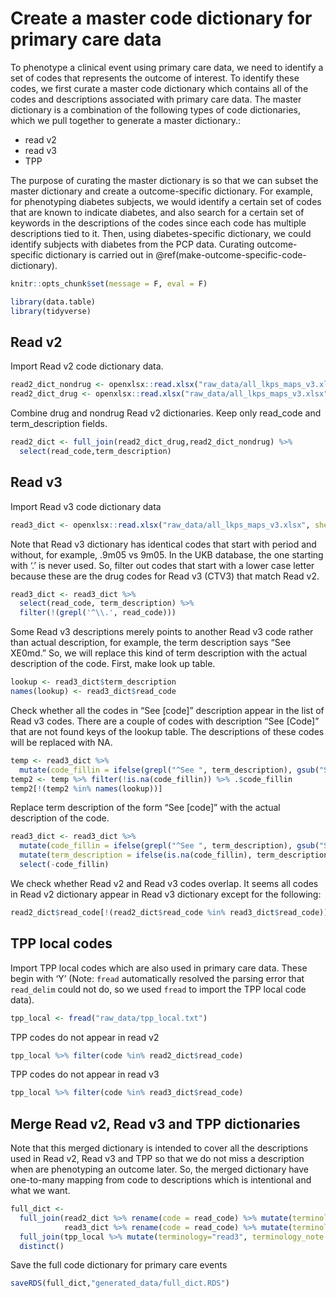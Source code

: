 # Create a master code dictionary for primary care data {#make-code-dictionary}

To phenotype a clinical event using primary care data, we need to identify a set of codes that represents the outcome of interest. To identify these codes, we first curate a master code dictionary which contains all of the codes and descriptions associated with primary care data. The master dictionary is a combination of the following types of code dictionaries, which we pull together to generate a master dictionary.:

- read v2
- read v3
- TPP

The purpose of curating the master dictionary is so that we can subset the master dictionary and create a outcome-specific dictionary. For example, for phenotyping diabetes subjects, we would identify a certain set of codes that are known to indicate diabetes, and also search for a certain set of keywords in the descriptions of the codes since each code has multiple descriptions tied to it. Then, using diabetes-specific dictionary, we could identify subjects with diabetes from the PCP data. Curating outcome-specific dictionary is carried out in  \@ref(make-outcome-specific-code-dictionary).

```r
knitr::opts_chunk$set(message = F, eval = F)
```

```r
library(data.table)
library(tidyverse)
```

## Read v2

Import Read v2 code dictionary data.
```r
read2_dict_nondrug <- openxlsx::read.xlsx("raw_data/all_lkps_maps_v3.xlsx", sheet = "read_v2_lkp")
read2_dict_drug <- openxlsx::read.xlsx("raw_data/all_lkps_maps_v3.xlsx", sheet = "read_v2_drugs_lkp")
```

Combine drug and nondrug Read v2 dictionaries. Keep only read_code and term_description fields.
```r
read2_dict <- full_join(read2_dict_drug,read2_dict_nondrug) %>%
  select(read_code,term_description)
```

## Read v3

Import Read v3 code dictionary data
```r
read3_dict <- openxlsx::read.xlsx("raw_data/all_lkps_maps_v3.xlsx", sheet = "read_ctv3_lkp")
```

Note that Read v3 dictionary has identical codes that start with period and without, for example, .9m05 vs 9m05. In the UKB database, the one starting with '.' is never used. So, filter out codes that start with a lower case letter because these are the drug codes for Read v3 (CTV3) that match Read v2.
```r
read3_dict <- read3_dict %>% 
  select(read_code, term_description) %>%
  filter(!(grepl('^\\.', read_code)))
```

Some Read v3 descriptions merely points to another Read v3 code rather than actual description, for example, the term description says "See XE0md." So, we will replace this kind of term description with the actual description of the code. First, make look up table.
```r
lookup <- read3_dict$term_description
names(lookup) <- read3_dict$read_code
```

Check whether all the codes in "See [code]" description appear in the list of Read v3 codes. There are a couple of codes with description "See [Code]" that are not found keys of the lookup table. The descriptions of these codes will be replaced with NA.
```r
temp <- read3_dict %>%
  mutate(code_fillin = ifelse(grepl("^See ", term_description), gsub("See ", "", term_description), NA)) 
temp2 <- temp %>% filter(!is.na(code_fillin)) %>% .$code_fillin
temp2[!(temp2 %in% names(lookup))]
```

Replace term description of the form "See [code]" with the actual description of the code.
```r
read3_dict <- read3_dict %>%
  mutate(code_fillin = ifelse(grepl("^See ", term_description), gsub("See ", "", term_description), NA)) %>%
  mutate(term_description = ifelse(is.na(code_fillin), term_description, lookup[code_fillin])) %>%
  select(-code_fillin)
```

We check whether Read v2 and Read v3 codes overlap. It seems all codes in Read v2 dictionary appear in Read v3 dictionary except for the following:
```r
read2_dict$read_code[!(read2_dict$read_code %in% read3_dict$read_code)]
```

## TPP local codes

Import TPP local codes which are also used in primary care data. These begin with 'Y' (Note: `fread` automatically resolved the parsing error that `read_delim` could not do, so we used `fread` to import the TPP local code data).
```r
tpp_local <- fread("raw_data/tpp_local.txt")
```

TPP codes do not appear in read v2
```r
tpp_local %>% filter(code %in% read2_dict$read_code)
```

TPP codes do not appear in read v3 
```r
tpp_local %>% filter(code %in% read3_dict$read_code)
```

## Merge Read v2, Read v3 and TPP dictionaries

Note that this merged dictionary is intended to cover all the descriptions used in Read v2, Read v3 and TPP so that we do not miss a description when are phenotyping an outcome later. So, the merged dictionary have one-to-many mapping from code to descriptions which is intentional and what we want.
```r
full_dict <- 
  full_join(read2_dict %>% rename(code = read_code) %>% mutate(terminology="read2"),
            read3_dict %>% rename(code = read_code) %>% mutate(terminology="read3")) %>%
  full_join(tpp_local %>% mutate(terminology="read3", terminology_note = "TPP Local Code")) %>%
  distinct()
```

Save the full code dictionary for primary care events
```r
saveRDS(full_dict,"generated_data/full_dict.RDS")
```


